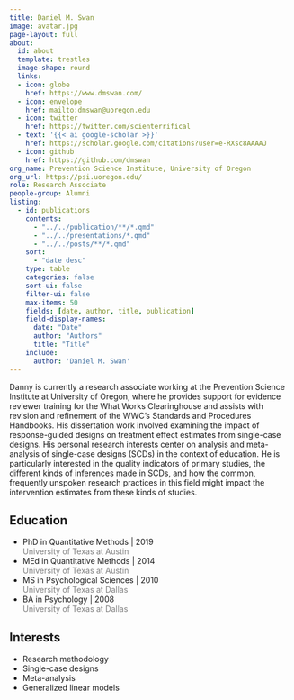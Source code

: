 ```yaml
---
title: Daniel M. Swan
image: avatar.jpg
page-layout: full
about:
  id: about
  template: trestles
  image-shape: round
  links:
  - icon: globe
    href: https://www.dmswan.com/
  - icon: envelope
    href: mailto:dmswan@uoregon.edu
  - icon: twitter
    href: https://twitter.com/scienterrifical
  - text: '{{< ai google-scholar >}}'
    href: https://scholar.google.com/citations?user=e-RXsc8AAAAJ
  - icon: github
    href: https://github.com/dmswan
org_name: Prevention Science Institute, University of Oregon
org_url: https://psi.uoregon.edu/
role: Research Associate
people-group: Alumni
listing:
  - id: publications
    contents: 
      - "../../publication/**/*.qmd"
      - "../../presentations/*.qmd"
      - "../../posts/**/*.qmd"
    sort: 
      - "date desc"
    type: table
    categories: false
    sort-ui: false
    filter-ui: false
    max-items: 50
    fields: [date, author, title, publication]
    field-display-names:
      date: "Date"
      author: "Authors"
      title: "Title"
    include: 
      author: 'Daniel M. Swan'
---
```


:::::{#about}

Danny is currently a research associate working at the Prevention Science Institute at University of Oregon, where he provides support for evidence reviewer training for the What Works Clearinghouse and assists with revision and refinement of the WWC’s Standards and Procedures Handbooks. 
His dissertation work involved examining the impact of response-guided designs on treatment effect estimates from single-case designs. 
His personal research interests center on analysis and meta-analysis of single-case designs (SCDs) in the context of education. He is particularly interested in the quality indicators of primary studies, the different kinds of inferences made in SCDs, and how the common, frequently unspoken research practices in this field might impact the intervention estimates from these kinds of studies.

::::{.grid}

::: {.g-col-6}

## Education

- PhD in Quantitative Methods | 2019 <br> [University of Texas at Austin]{style='color:gray;'}
- MEd in Quantitative Methods | 2014 <br> [University of Texas at Austin]{style='color:gray;'}
- MS in Psychological Sciences | 2010 <br> [University of Texas at Dallas]{style='color:gray;'}
- BA in Psychology | 2008 <br> [University of Texas at Dallas]{style='color:gray;'}

:::

::: {.g-col-6}

## Interests

- Research methodology
- Single-case designs
- Meta-analysis
- Generalized linear models

:::

::::

:::::

:::::{#publications}
:::::
